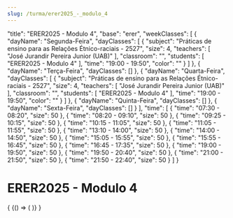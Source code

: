 ```yaml
---
slug: /turma/erer2025_-_modulo_4
---
```


  "title": "ERER2025 - Modulo 4",
  "base": "erer",
  "weekClasses": [
    {
      "dayName": "Segunda-Feira",
      "dayClasses": [
        {
          "subject": "Práticas de ensino para as Relações Étnico-raciais - 2527",
          "size": 4,
          "teachers": [
            "José Jurandir Pereira Junior (UAB)"
          ],
          "classroom": "",
          "students": [
            "ERER2025 - Modulo 4"
          ],
          "time": "19:00 - 19:50",
          "color": ""
        }
      ]
    },
    {
      "dayName": "Terça-Feira",
      "dayClasses": []
    },
    {
      "dayName": "Quarta-Feira",
      "dayClasses": [
        {
          "subject": "Práticas de ensino para as Relações Étnico-raciais - 2527",
          "size": 4,
          "teachers": [
            "José Jurandir Pereira Junior (UAB)"
          ],
          "classroom": "",
          "students": [
            "ERER2025 - Modulo 4"
          ],
          "time": "19:00 - 19:50",
          "color": ""
        }
      ]
    },
    {
      "dayName": "Quinta-Feira",
      "dayClasses": []
    },
    {
      "dayName": "Sexta-Feira",
      "dayClasses": []
    }
  ],
  "time": [
    {
      "time": "07:30 - 08:20",
      "size": 50
    },
    {
      "time": "08:20 - 09:10",
      "size": 50
    },
    {
      "time": "09:25 - 10:15",
      "size": 50
    },
    {
      "time": "10:15 - 11:05",
      "size": 50
    },
    {
      "time": "11:05 - 11:55",
      "size": 50
    },
    {
      "time": "13:10 - 14:00",
      "size": 50
    },
    {
      "time": "14:00 - 14:50",
      "size": 50
    },
    {
      "time": "15:05 - 15:55",
      "size": 50
    },
    {
      "time": "15:55 - 16:45",
      "size": 50
    },
    {
      "time": "16:45 - 17:35",
      "size": 50
    },
    {
      "time": "19:00 - 19:50",
      "size": 50
    },
    {
      "time": "19:50 - 20:40",
      "size": 50
    },
    {
      "time": "21:00 - 21:50",
      "size": 50
    },
    {
      "time": "21:50 - 22:40",
      "size": 50
    }
  ]
}

# ERER2025 - Modulo 4

<div>
  {
    <BrowserOnly>
      {() => (
        <Grid
          title={data.title}
          weekClasses={data.weekClasses}
          time={data.time}
        />
      )}
    </BrowserOnly>
  }
</div>
